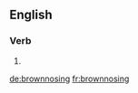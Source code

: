 
==English==

===Verb===
{{head|en|present participle}}

# {{present participle of|brownnose|lang=en}}

[[de:brownnosing]]
[[fr:brownnosing]]